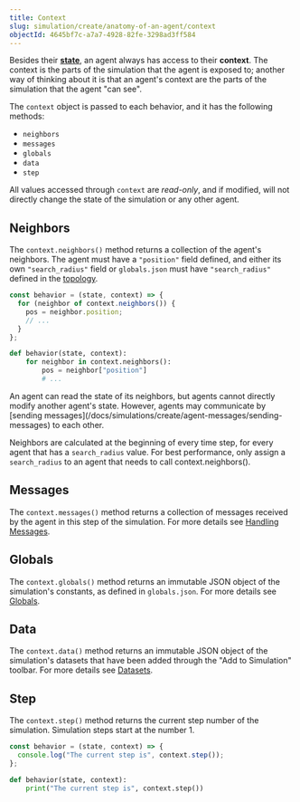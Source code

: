 ```yaml
---
title: Context
slug: simulation/create/anatomy-of-an-agent/context
objectId: 4645bf7c-a7a7-4928-82fe-3298ad3ff584
---
```


Besides their [**state**](/docs/simulations/create/anatomy-of-an-agent/state), an agent always has access to their **context**. The context is the parts of the simulation that the agent is exposed to; another way of thinking about it is that an agent's context are the parts of the simulation that the agent "can see".

The `context` object is passed to each behavior, and it has the following methods:

- `neighbors`
- `messages`
- `globals`
- `data`
- `step`

All values accessed through `context` are _read-only_, and if modified, will not directly change the state of the simulation or any other agent.

## Neighbors

The `context.neighbors()` method returns a collection of the agent's neighbors. The agent must have a `"position"` field defined, and either its own `"search_radius"` field or `globals.json` must have `"search_radius"` defined in the [topology](/docs/simulations/create/configuration/topology/).

<Tabs>
<Tab title="JavaScript" >

```javascript
const behavior = (state, context) => {
  for (neighbor of context.neighbors()) {
    pos = neighbor.position;
    // ...
  }
};
```

</Tab>

<Tab title="Python" >

```python
def behavior(state, context):
    for neighbor in context.neighbors():
        pos = neighbor["position"]
        # ...
```

</Tab>
</Tabs>

<Hint style="info">
  An agent can read the state of its neighbors, but agents cannot directly
  modify another agent's state. However, agents may communicate by [sending
  messages](/docs/simulations/create/agent-messages/sending-messages)
  to each other.
</Hint>

Neighbors are calculated at the beginning of every time step, for every agent that has a `search_radius` value. For best performance, only assign a `search_radius` to an agent that needs to call context.neighbors\(\).

## Messages

The `context.messages()` method returns a collection of messages received by the agent in this step of the simulation. For more details see [Handling Messages](/docs/simulations/create/agent-messages/handling-messages).

## Globals

The `context.globals()` method returns an immutable JSON object of the simulation's constants, as defined in `globals.json`. For more details see [Globals](/docs/simulations/create/configuration/).

## Data

The `context.data()` method returns an immutable JSON object of the simulation's datasets that have been added through the "Add to Simulation" toolbar. For more details see [Datasets](/docs/simulations/create/datasets/).

## Step

The `context.step()` method returns the current step number of the simulation. Simulation steps start at the number 1.

<Tabs>
<Tab title="JavaScript" >

```javascript
const behavior = (state, context) => {
  console.log("The current step is", context.step());
};
```

</Tab>

<Tab title="Python" >

```python
def behavior(state, context):
    print("The current step is", context.step())
```

</Tab>
</Tabs>
